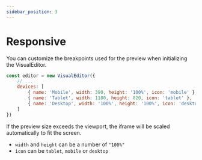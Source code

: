 ```yaml
---
sidebar_position: 3
---
```


# Responsive

You can customize the breakpoints used for the preview when initializing the VisualEditor.

```js
const editor = new VisualEditor({
    // ...
    devices: [
        { name: 'Mobile', width: 390, height: '100%', icon: 'mobile' },
        { name: 'Tablet', width: 1180, height: 820, icon: 'tablet' },
        { name: 'Desktop', width: '100%', height: '100%', icon: 'desktop' }
    ]
})
```

If the preview size exceeds the viewport, the iframe will be scaled automatically to fit the screen.

- `width` and `height` can be a number of `"100%"`
- `icon` can be `tablet`, `mobile` or `desktop`

